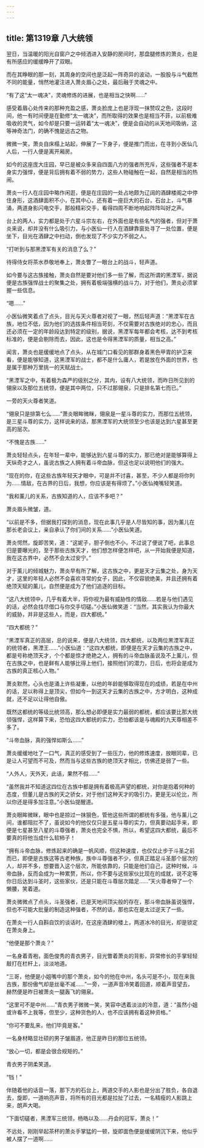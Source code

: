 ```yaml
---
---
---
```

title: 第1319章 八大统领
---



翌日，当温暖的阳光自窗户之中倾洒进入安静的房间时，那盘腿修炼的萧炎，也是有所感应的缓缓睁开了双眼。

而在其睁眼的那一刻，其周身的空间也是泛起一阵奇异的波动，一股股与斗气截然不同的能量，悄然地灌注进入萧炎眉心之处，最后融于灵魂之中。

“有了这“太一魂决”，灵魂修炼的进展，也是相当之快啊……”

感受着眉心处传来的那种充盈之感，萧炎脸庞上也是浮现一抹赞叹之色，这段时间，他一有时间便是在勤修“太一魂决”，而所取得的效果也是相当不菲，以前极难吸收的灵气，如今却是只要一运转着“太一魂决”，便是会自动的从天地间吸纳，这等神奇法门，的确不愧是远古之物。

微微一笑，萧炎自床榻上站起，伸展了一下身子，便是推门而出，在寻到小医仙几人后，一行人便是离开厢房。

如今的这座庞大庄园，早已是被众多来自四面八方的强者所充斥，这些强者不是本身实力强悍，便是背后拥有着不弱的势力，这些人物碰触在一起，自然是相当的热闹。

萧炎一行人在庄园中略作闲逛，便是在庄园的一处占地颇为辽阔的酒肆楼阁之中停住身形，这酒肆面积不小，在其中心，还有着一座巨大的石台，石台上，斗气暴涌，两道身影闪电交手，那般精彩交手，看得四周不断地响起阵阵叫好之声。

台上的两人，实力都是处于六星斗宗左右，在外面也是有些名气的强者，但对于萧炎来说，却并没有什么吸引力，与小医仙一行人在酒肆靠窗处寻了一处位置，便是坐下，目光在酒肆之中扫动，倒也发现了不少实力不弱之人。

“打听到与那黑湮军有关的消息了么？”

待得侍女将茶水恭敬地奉上，萧炎瞥了一眼台上的战斗，轻声道。

如今要与这古族接触，萧炎自然是要对他们多一些了解，而这所谓的黑湮军，据说便是古族强悍战士的聚集之处，拥有着极端强横的战斗力，对于他们，萧炎必须掌握一些信息。

“嗯……”

小医仙微笑着点了点头，目光与天火尊者对视了一眼，然后轻声道：“黑湮军在古族，地位不低，因为他们的选拔条件相当苛刻，不仅需要对古族绝对的忠心，而且还必须在一定的年龄段达到特定的级别，据说，黑湮军每年都会考核，达不到考核标准的，便是会剔除而去，因此，这也是令得黑湮军的质量，相当之高。”

闻言，萧炎也是缓缓地点了点头，从在城门口看见的那群身着黑色甲胄的护卫来看，便是能够知道，这黑湮军的战士，都不是什么庸人，若是放在外面的世界，也是属于那种万里挑一的天赋战士。

“黑湮军之中，有着极为森严的级别之分，其内，设有八大统领，而昨日所见到的翎泉以及那位五统领，便是其中两位，只不过那翎泉，只是排名第七而已。”

一旁的天火尊者笑道。

“翎泉只是排第七么……”萧炎眼眸微眯，翎泉是一星斗尊的实力，而那位五统领，是三星斗尊的实力，这样说来的话，那黑湮军的大统领至少也该是达到六星甚至更高的层次。

“不愧是古族……”

萧炎轻轻点头，在年轻一辈中，能够达到六星斗尊的实力，那已绝对是能够算得上天纵奇才之人，虽说古族之人拥有着斗帝血脉，但这也足以说明他们的强大。

“现在的你，在这些古族年轻天才眼中，可是并不讨喜，甚至，不少人都是将你列为……情敌，在古界的日后，我想，你应该是有得烦了。”小医仙掩嘴轻笑道。

“我和薰儿的关系，古族知道的人，应该不多吧？”

萧炎眉头微皱，道。

“以前是不多，但据我打探到的消息，现在此事几乎是人尽皆知的事，因为薰儿在那长老会议上，亲自承认了你们间的关系……”小医仙笑道。

萧炎愕然，旋即苦笑，道：“这妮子，胆子倒也不小，不过说了便说了吧，此事总归是要曝光的，至于那些古族天才，他们想怎样便怎样吧，从一开始我便是知道，我在这古界中，必然不会太过安宁。”

对于薰儿的倾城魅力，萧炎早有所了解，这古族之中，更是天才云集之处，身为天才，这里的年轻人必然不会喜欢寻常的女子，因此，不仅容貌绝美，并且还拥有着绝顶天赋的薰儿，自然便是成为了他们追逐的目标。

“这八大统领中，几乎有着大半，将你视为最有威胁性的情敌……若是与他们遇见的话，必然会找尽借口与你交手切磋。”小医仙微笑道：“当然，其实我认为你最大的威胁，并非是这些人，而是，四大都统。”

“四大都统？”

“黑湮军真正的高层，总的说来，便是八大统领，四大都统，以及两位黑湮军真正的统领者，黑湮王……”小医仙道：“这四大都统，即便是在天才云集的古族之中，都是号称绝顶天才，个个都是惊才绝艳之人，拥有的斗帝血脉虽说及不上薰儿，但在古族之中，也是鲜有人能够比得上他们，接照他们的潜力，日后，也将会是成为古族的真正核心人物。”

萧炎默然，心头也是涌上许些凝重，以他的年龄能够取得现在的成绩，若是在中州的话，足以称得上是顶尖，但如今一到这天才云集的古族之中，方才明白，这种成就，还不足以让得他自傲。

既然这都统的等级比统领高，那么想必即便是实力最弱的都统，都应该要比那大统领强悍，这样算下来，恐怕这四大都统的实力，恐怕都该是与魂殿的九天尊相差不多了。

“斗帝血脉，真的强悍如斯么……”

萧炎缓缓地吐了一口气，真正的感受到了一些压力，他的修炼速度，放眼同辈，已是让人可望而不可及，然而当与这些古族的绝顶天才相比，仿佛还是弱了一些。

“人外人，天外天，此话，果然不假……”

“虽然我并不知道这四位在古族中都是拥有着极高声望的都统，对你是抱着何种的态度，但董儿是古族的天之骄女，对于他们这种天才的吸引力，更是无以伦比，所以你还是得多加注意。”小医仙提醒道。

萧炎眼眸微眯，眼中也是掠过一抹狠色，管他这些所谓的都统有多强，他与薰儿之间，谁都阻拦不了，虽说如今的他仅仅只是五星斗尊的实力，但真要动起手来，即便是七星甚至八星的斗尊强者，萧炎也完全不惧，所以，希望这四大都统，最后不要真的将他当成什么软柿子！

“拥有斗帝血脉，修炼起来的确是一帆风顺，但这种速度，也仅仅止步于斗圣之前而已，即便是古族这等古老种族，族中斗尊强者不少，但真正踏足斗圣那个层次的人，却并不多，想要晋入这个层次，所能依靠的，只能是他们自己，这种时候，斗帝血脉，反而会成为一种累赘，所以，你不要与这些家伙比现在的成就，说不定等你日后达到斗圣时，这些家伙，还是只能在斗尊层次踏足……”天火尊者伸了一个懒腰，笑着道。

萧炎微微点了点头，斗圣强者，已是天地间顶尖般的存在，那斗帝血脉虽说强悍，但也不可能大批量的制造这种强者，不然的话，那也实在是太过逆天了一些。

在萧炎一行人自斟自饮的谈话时，在这座酒肆的楼上，两道冰冷的目光，却是锁定在萧炎身上。

“他便是那个萧炎？”

一名身着青袍，面色俊秀的青衣男子，目光瞥着萧炎的背影，异常修长的手掌轻轻敲打在栏杆上，淡淡地道。

“三哥，他便是小姐嘴中的那个萧炎，如今的他在中州，名头可是不小，现在来我古族，那份傲气却是丝毫不减……”一旁，一道声音冷笑着回道，顺着声音望去，赫然便是昨日被萧炎一腿轰飞的翎泉。

“这里可不是中州……”青衣男子微微一笑，笑容中透着淡淡的冷意，道：“虽然小姐或许看不上我等，但至少，这种货色的人，也不应该拥有着这种资格。”

“你可不要乱来，他们毕竟是客。”

一名身材略显壮硕的男子皱眉道，他正是昨日的那位五统领。

“放心一切，都是会很合规矩的。”

青衣男子阴柔笑道。

“铛！”

伴随着他的话音一落，那下方的石台上，两道交手的人影也是分出了胜负，各自退去，旋即，一道响亮声音，将所有的目光都是拉扯了过去，一名精瘦的人影跳上来，朗声大喝。

“下面切磋者，黑湮军三统领，杨皓以及……丹会的冠军，萧炎！”

不远处，刚刚举起茶杯的萧炎手掌猛的一顿，旋即面色便是缓缓阴沉下来，他似乎被人摆了一道啊……